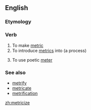 ==English==

===Etymology===
{{suffix|metric|ize}}

===Verb===
{{en-verb|metriciz|es}}

# To make [[metric]]
# To introduce [[metrics]] into (a process)
# {{context|poetry|lang=en}} To use poetic [[meter]]

===See also===
* [[metrify]]
* [[metricate]]
* [[metrification]]

[[zh:metricize]]